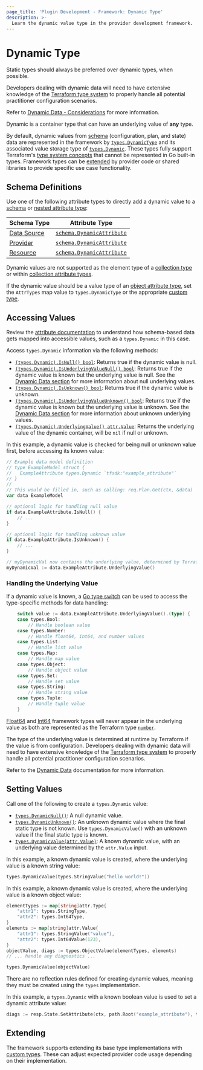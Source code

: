 ```yaml
---
page_title: 'Plugin Development - Framework: Dynamic Type'
description: >-
  Learn the dynamic value type in the provider development framework.
---
```


# Dynamic Type

<Tip>

Static types should always be preferred over dynamic types, when possible.

Developers dealing with dynamic data will need to have extensive knowledge of the [Terraform type system](/terraform/language/expressions/types) to properly handle all potential practitioner configuration scenarios.

Refer to [Dynamic Data - Considerations](/terraform/plugin/framework/handling-data/dynamic-data#considerations) for more information.

</Tip>

Dynamic is a container type that can have an underlying value of **any** type.

By default, dynamic values from [schema](/terraform/plugin/framework/handling-data/schemas) (configuration, plan, and state) data are represented in the framework by [`types.DynamicType`](https://pkg.go.dev/github.com/hashicorp/terraform-plugin-framework/types#DynamicType) and its associated value storage type of [`types.Dynamic`](https://pkg.go.dev/github.com/hashicorp/terraform-plugin-framework/types#Dynamic). These types fully support Terraform's [type system concepts](/terraform/plugin/framework/handling-data/terraform-concepts) that cannot be represented in Go built-in types. Framework types can be [extended](#extending) by provider code or shared libraries to provide specific use case functionality.

## Schema Definitions

Use one of the following attribute types to directly add a dynamic value to a [schema](/terraform/plugin/framework/handling-data/schemas) or [nested attribute type](/terraform/plugin/framework/handling-data/attributes#nested-attribute-types):

| Schema Type | Attribute Type |
|-------------|----------------|
| [Data Source](/terraform/plugin/framework/data-sources) | [`schema.DynamicAttribute`](https://pkg.go.dev/github.com/hashicorp/terraform-plugin-framework/datasource/schema#DynamicAttribute) |
| [Provider](/terraform/plugin/framework/provider) | [`schema.DynamicAttribute`](https://pkg.go.dev/github.com/hashicorp/terraform-plugin-framework/provider/schema#DynamicAttribute) |
| [Resource](/terraform/plugin/framework/resources) | [`schema.DynamicAttribute`](https://pkg.go.dev/github.com/hashicorp/terraform-plugin-framework/resource/schema#DynamicAttribute) |

Dynamic values are not supported as the element type of a [collection type](/terraform/plugin/framework/handling-data/types#collection-types) or within [collection attribute types](/terraform/plugin/framework/handling-data/attributes#collection-attribute-types).

If the dynamic value should be a value type of an [object attribute type](/terraform/plugin/framework/handling-data/attributes#object-attribute-type), set the `AttrTypes` map value to `types.DynamicType` or the appropriate [custom type](#extending).

## Accessing Values

<Tip>

Review the [attribute documentation](/terraform/plugin/framework/handling-data/attributes/dynamic#accessing-values) to understand how schema-based data gets mapped into accessible values, such as a `types.Dynamic` in this case.

</Tip>

Access `types.Dynamic` information via the following methods:

* [`(types.Dynamic).IsNull() bool`](https://pkg.go.dev/github.com/hashicorp/terraform-plugin-framework/types/basetypes#DynamicValue.IsNull): Returns true if the dynamic value is null.
* [`(types.Dynamic).IsUnderlyingValueNull() bool`](https://pkg.go.dev/github.com/hashicorp/terraform-plugin-framework/types/basetypes#DynamicValue.IsUnderlyingValueNull): Returns true if the dynamic value is known but the underlying value is null. See the [Dynamic Data section](/terraform/plugin/framework/handling-data/dynamic-data#handling-underlying-null-and-unknown-values) for more information about null underlying values.
* [`(types.Dynamic).IsUnknown() bool`](https://pkg.go.dev/github.com/hashicorp/terraform-plugin-framework/types/basetypes#DynamicValue.IsUnknown): Returns true if the dynamic value is unknown.
* [`(types.Dynamic).IsUnderlyingValueUnknown() bool`](https://pkg.go.dev/github.com/hashicorp/terraform-plugin-framework/types/basetypes#DynamicValue.IsUnderlyingValueUnknown): Returns true if the dynamic value is known but the underlying value is unknown. See the [Dynamic Data section](/terraform/plugin/framework/handling-data/dynamic-data#handling-underlying-null-and-unknown-values) for more information about unknown underlying values.
* [`(types.Dynamic).UnderlyingValue() attr.Value`](https://pkg.go.dev/github.com/hashicorp/terraform-plugin-framework/types/basetypes#DynamicValue.UnderlyingValue): Returns the underlying value of the dynamic container, will be `nil` if null or unknown.

In this example, a dynamic value is checked for being null or unknown value first, before accessing its known value:

```go
// Example data model definition
// type ExampleModel struct {
//   ExampleAttribute types.Dynamic `tfsdk:"example_attribute"`
// }
//
// This would be filled in, such as calling: req.Plan.Get(ctx, &data)
var data ExampleModel

// optional logic for handling null value
if data.ExampleAttribute.IsNull() {
    // ...
}

// optional logic for handling unknown value
if data.ExampleAttribute.IsUnknown() {
    // ...
}

// myDynamicVal now contains the underlying value, determined by Terraform at runtime
myDynamicVal := data.ExampleAttribute.UnderlyingValue()
```

### Handling the Underlying Value

If a dynamic value is known, a [Go type switch](https://go.dev/tour/methods/16) can be used to access the type-specific methods for data handling:

```go
	switch value := data.ExampleAttribute.UnderlyingValue().(type) {
	case types.Bool:
		// Handle boolean value
	case types.Number:
		// Handle float64, int64, and number values
	case types.List:
		// Handle list value
	case types.Map:
		// Handle map value
	case types.Object:
		// Handle object value
	case types.Set:
		// Handle set value
	case types.String:
		// Handle string value
	case types.Tuple:
		// Handle tuple value
	}
```

<Tip>

[Float64](/terraform/plugin/framework/handling-data/types/float64) and [Int64](/terraform/plugin/framework/handling-data/types/int64) framework types will never appear in the underlying value as both are represented as the Terraform type [`number`](/terraform/language/expressions/types#number).

</Tip>

The type of the underlying value is determined at runtime by Terraform if the value is from configuration. Developers dealing with dynamic data will need to have extensive knowledge of the [Terraform type system](/terraform/language/expressions/types) to properly handle all potential practitioner configuration scenarios.

Refer to the [Dynamic Data](/terraform/plugin/framework/handling-data/dynamic-data) documentation for more information.

## Setting Values

Call one of the following to create a `types.Dynamic` value:

* [`types.DynamicNull()`](https://pkg.go.dev/github.com/hashicorp/terraform-plugin-framework/types#DynamicNull): A null dynamic value.
* [`types.DynamicUnknown()`](https://pkg.go.dev/github.com/hashicorp/terraform-plugin-framework/types#DynamicUnknown): An unknown dynamic value where the final static type is not known. Use `types.DynamicValue()` with an unknown value if the final static type is known.
* [`types.DynamicValue(attr.Value)`](https://pkg.go.dev/github.com/hashicorp/terraform-plugin-framework/types#DynamicValue): A known dynamic value, with an underlying value determined by the `attr.Value` input.

In this example, a known dynamic value is created, where the underlying value is a known string value:

```go
types.DynamicValue(types.StringValue("hello world!"))
```

In this example, a known dynamic value is created, where the underlying value is a known object value:

```go
elementTypes := map[string]attr.Type{
    "attr1": types.StringType,
    "attr2": types.Int64Type,
}
elements := map[string]attr.Value{
    "attr1": types.StringValue("value"),
    "attr2": types.Int64Value(123),
}
objectValue, diags := types.ObjectValue(elementTypes, elements)
// ... handle any diagnostics ...

types.DynamicValue(objectValue)
```

There are no reflection rules defined for creating dynamic values, meaning they must be created using the `types` implementation.

In this example, a `types.Dynamic` with a known boolean value is used to set a dynamic attribute value:

```go
diags := resp.State.SetAttribute(ctx, path.Root("example_attribute"), types.DynamicValue(types.BoolValue(true)))
```

## Extending

The framework supports extending its base type implementations with [custom types](/terraform/plugin/framework/handling-data/types/custom). These can adjust expected provider code usage depending on their implementation.
